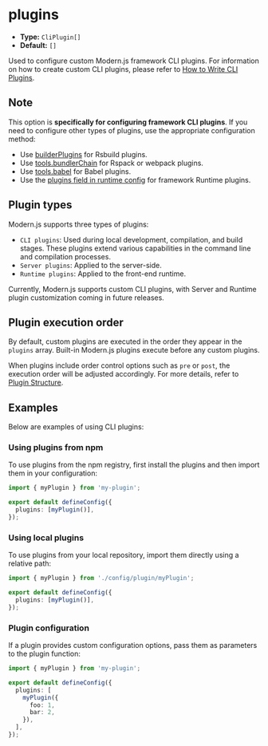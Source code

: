 # plugins

- **Type:** `CliPlugin[]`
- **Default:** `[]`

Used to configure custom Modern.js framework CLI plugins. For information on how to create custom CLI plugins, please refer to [How to Write CLI Plugins](/plugin/introduction.html#cli-plugins).

## Note

This option is **specifically for configuring framework CLI plugins**. If you need to configure other types of plugins, use the appropriate configuration method:

- Use [builderPlugins](/configure/app/builder-plugins) for Rsbuild plugins.
- Use [tools.bundlerChain](/configure/app/tools/bundler-chain) for Rspack or webpack plugins.
- Use [tools.babel](/configure/app/tools/babel) for Babel plugins.
- Use the [plugins field in runtime config](/configure/app/runtime/plugins) for framework Runtime plugins.

## Plugin types

Modern.js supports three types of plugins:

- `CLI plugins`: Used during local development, compilation, and build stages. These plugins extend various capabilities in the command line and compilation processes.
- `Server plugins`: Applied to the server-side.
- `Runtime plugins`: Applied to the front-end runtime.

Currently, Modern.js supports custom CLI plugins, with Server and Runtime plugin customization coming in future releases.

## Plugin execution order

By default, custom plugins are executed in the order they appear in the `plugins` array. Built-in Modern.js plugins execute before any custom plugins.

When plugins include order control options such as `pre` or `post`, the execution order will be adjusted accordingly. For more details, refer to [Plugin Structure](plugin/plugin-system.html#%E6%8F%92%E4%BB%B6%E7%BB%93%E6%9E%84).

## Examples

Below are examples of using CLI plugins:

### Using plugins from npm

To use plugins from the npm registry, first install the plugins and then import them in your configuration:

```ts title="modern.config.ts"
import { myPlugin } from 'my-plugin';

export default defineConfig({
  plugins: [myPlugin()],
});
```

### Using local plugins

To use plugins from your local repository, import them directly using a relative path:

```ts title="modern.config.ts"
import { myPlugin } from './config/plugin/myPlugin';

export default defineConfig({
  plugins: [myPlugin()],
});
```

### Plugin configuration

If a plugin provides custom configuration options, pass them as parameters to the plugin function:

```ts title="modern.config.ts"
import { myPlugin } from 'my-plugin';

export default defineConfig({
  plugins: [
    myPlugin({
      foo: 1,
      bar: 2,
    }),
  ],
});
```

